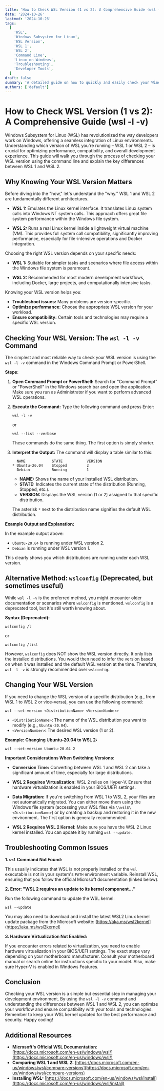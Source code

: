 ```yaml
---
title: 'How to Check WSL Version (1 vs 2): A Comprehensive Guide (wsl -l -v)'
date: '2024-10-26'
lastmod: '2024-10-26'
tags:
  [
    'WSL',
    'Windows Subsystem for Linux',
    'WSL Version',
    'WSL 1',
    'WSL 2',
    'Command Line',
    'Linux on Windows',
    'Troubleshooting',
    'Developer Tools',
  ]
draft: false
summary: 'A detailed guide on how to quickly and easily check your Windows Subsystem for Linux (WSL) version using the command line (wsl -l -v). Learn the differences between WSL 1 and WSL 2 and why knowing your version is important for development.'
authors: ['default']
---
```


# How to Check WSL Version (1 vs 2): A Comprehensive Guide (wsl -l -v)

Windows Subsystem for Linux (WSL) has revolutionized the way developers work on Windows, offering a seamless integration of Linux environments. Understanding which version of WSL you're running – WSL 1 or WSL 2 – is crucial for optimizing performance, compatibility, and overall development experience. This guide will walk you through the process of checking your WSL version using the command line and explain the key differences between WSL 1 and WSL 2.

## Why Knowing Your WSL Version Matters

Before diving into the "how," let's understand the "why." WSL 1 and WSL 2 are fundamentally different architectures.

- **WSL 1:** Emulates the Linux kernel interface. It translates Linux system calls into Windows NT system calls. This approach offers great file system performance within the Windows file system.

- **WSL 2:** Runs a real Linux kernel inside a lightweight virtual machine (VM). This provides full system call compatibility, significantly improving performance, especially for file-intensive operations and Docker integration.

Choosing the right WSL version depends on your specific needs:

- **WSL 1:** Suitable for simpler tasks and scenarios where file access within the Windows file system is paramount.

- **WSL 2:** Recommended for most modern development workflows, including Docker, large projects, and computationally intensive tasks.

Knowing your WSL version helps you:

- **Troubleshoot issues:** Many problems are version-specific.
- **Optimize performance:** Choose the appropriate WSL version for your workload.
- **Ensure compatibility:** Certain tools and technologies may require a specific WSL version.

## Checking Your WSL Version: The `wsl -l -v` Command

The simplest and most reliable way to check your WSL version is using the `wsl -l -v` command in the Windows Command Prompt or PowerShell.

**Steps:**

1.  **Open Command Prompt or PowerShell:** Search for "Command Prompt" or "PowerShell" in the Windows search bar and open the application. Make sure you run as Administrator if you want to perform advanced WSL operations.

2.  **Execute the Command:** Type the following command and press Enter:

    ```plaintext
    wsl -l -v
    ```

    or

    ```plaintext
    wsl --list --verbose
    ```

    These commands do the same thing. The first option is simply shorter.

3.  **Interpret the Output:** The command will display a table similar to this:

    ```
      NAME            STATE           VERSION
    * Ubuntu-20.04    Stopped         2
      Debian          Running         1
    ```

    - **NAME:** Shows the name of your installed WSL distribution.
    - **STATE:** Indicates the current state of the distribution (Running, Stopped, etc.).
    - **VERSION:** Displays the WSL version (1 or 2) assigned to that specific distribution.

    The asterisk `*` next to the distribution name signifies the default WSL distribution.

**Example Output and Explanation:**

In the example output above:

- `Ubuntu-20.04` is running under WSL version 2.
- `Debian` is running under WSL version 1.

This clearly shows you which distributions are running under each WSL version.

## Alternative Method: `wslconfig` (Deprecated, but sometimes useful)

While `wsl -l -v` is the preferred method, you might encounter older documentation or scenarios where `wslconfig` is mentioned. `wslconfig` is a deprecated tool, but it's still worth knowing about.

**Syntax (Deprecated):**

```plaintext
wslconfig /l
```

or

```plaintext
wslconfig /list
```

However, `wslconfig` does NOT show the WSL version directly. It only lists the installed distributions. You would then need to infer the version based on when it was installed and the default WSL version at the time. Therefore, `wsl -l -v` is strongly recommended over `wslconfig`.

## Changing Your WSL Version

If you need to change the WSL version of a specific distribution (e.g., from WSL 1 to WSL 2 or vice-versa), you can use the following command:

```plaintext
wsl --set-version <DistributionName> <VersionNumber>
```

- `<DistributionName>`: The name of the WSL distribution you want to modify (e.g., `Ubuntu-20.04`).
- `<VersionNumber>`: The desired WSL version (1 or 2).

**Example: Changing Ubuntu-20.04 to WSL 2:**

```plaintext
wsl --set-version Ubuntu-20.04 2
```

**Important Considerations When Switching Versions:**

- **Conversion Time:** Converting between WSL 1 and WSL 2 can take a significant amount of time, especially for large distributions.

- **WSL 2 Requires Virtualization:** WSL 2 relies on Hyper-V. Ensure that hardware virtualization is enabled in your BIOS/UEFI settings.

- **Data Migration:** If you're switching from WSL 1 to WSL 2, your files are not automatically migrated. You can either move them using the Windows file system (accessing your WSL files via `\\wsl$\<DistributionName>`) or by creating a backup and restoring it in the new environment. The first option is generally recommended.

- **WSL 2 Requires WSL 2 Kernel:** Make sure you have the WSL 2 Linux kernel installed. You can update it by running `wsl --update`.

## Troubleshooting Common Issues

**1. `wsl` Command Not Found:**

This usually indicates that WSL is not properly installed or the `wsl` executable is not in your system's `PATH` environment variable. Reinstall WSL, ensuring that you follow the official Microsoft documentation (linked below).

**2. Error: "WSL 2 requires an update to its kernel component..."**

Run the following command to update the WSL kernel:

```plaintext
wsl --update
```

You may also need to download and install the latest WSL2 Linux kernel update package from the Microsoft website: [https://aka.ms/wsl2kernel](https://aka.ms/wsl2kernel)

**3. Hardware Virtualization Not Enabled:**

If you encounter errors related to virtualization, you need to enable hardware virtualization in your BIOS/UEFI settings. The exact steps vary depending on your motherboard manufacturer. Consult your motherboard manual or search online for instructions specific to your model. Also, make sure Hyper-V is enabled in Windows Features.

## Conclusion

Checking your WSL version is a simple but essential step in managing your development environment. By using the `wsl -l -v` command and understanding the differences between WSL 1 and WSL 2, you can optimize your workflow and ensure compatibility with your tools and technologies. Remember to keep your WSL kernel updated for the best performance and security. Happy coding!

## Additional Resources

- **Microsoft's Official WSL Documentation:** [https://docs.microsoft.com/en-us/windows/wsl/](https://docs.microsoft.com/en-us/windows/wsl/)
- **Comparing WSL 1 and WSL 2:** [https://docs.microsoft.com/en-us/windows/wsl/compare-versions](https://docs.microsoft.com/en-us/windows/wsl/compare-versions)
- **Installing WSL:** [https://docs.microsoft.com/en-us/windows/wsl/install](https://docs.microsoft.com/en-us/windows/wsl/install)
